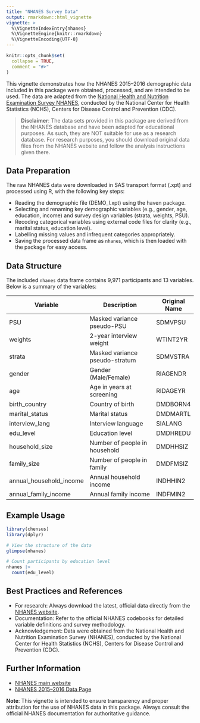 ```yaml
---
title: "NHANES Survey Data"
output: rmarkdown::html_vignette
vignette: >
  %\VignetteIndexEntry{nhanes}
  %\VignetteEngine{knitr::rmarkdown}
  %\VignetteEncoding{UTF-8}
---
```


```r
knitr::opts_chunk$set(
  collapse = TRUE,
  comment = "#>"
)
```

This vignette demonstrates how the NHANES 2015–2016 demographic data included in this package were obtained, processed, and are intended to be used. The data are adapted from the [National Health and Nutrition Examination Survey NHANES](https://www.cdc.gov/nchs/nhanes/), conducted by the National Center for Health Statistics (NCHS), Centers for Disease Control and Prevention (CDC). 

> **Disclaimer**: The data sets provided in this package are derived from the NHANES database and have been adapted for educational purposes. As such, they are NOT suitable for use as a research database. For research purposes, you should download original data files from the NHANES website and follow the analysis instructions given there.

## Data Preparation

The raw NHANES data were downloaded in SAS transport format (.xpt) and processed using R, with the following key steps:

-   Reading the demographic file (DEMO_I.xpt) using the haven package.
-   Selecting and renaming key demographic variables (e.g., gender, age, education, income) and survey design variables (strata, weights, PSU).
-   Recoding categorical variables using external code files for clarity (e.g., marital status, education level).
-   Labelling missing values and infrequent categories appropriately.
-   Saving the processed data frame as `nhanes`, which is then loaded with the package for easy access.

## Data Structure

The included `nhanes` data frame contains 9,971 participants and 13 variables. Below is a summary of the variables:

| Variable                | Description                    | Original Name |
|-------------------------|--------------------------------|---------------|
| PSU                     | Masked variance pseudo-PSU     | SDMVPSU       |
| weights                 | 2-year interview weight        | WTINT2YR      |
| strata                  | Masked variance pseudo-stratum | SDMVSTRA      |
| gender                  | Gender (Male/Female)           | RIAGENDR      |
| age                     | Age in years at screening      | RIDAGEYR      |
| birth_country           | Country of birth               | DMDBORN4      |
| marital_status          | Marital status                 | DMDMARTL      |
| interview_lang          | Interview language             | SIALANG       |
| edu_level               | Education level                | DMDHREDU      |
| household_size          | Number of people in household  | DMDHHSIZ      |
| family_size             | Number of people in family     | DMDFMSIZ      |
| annual_household_income | Annual household income        | INDHHIN2      |
| annual_family_income    | Annual family income           | INDFMIN2      |

## Example Usage

```r
library(chensus)
library(dplyr)
```

```r
# View the structure of the data
glimpse(nhanes)

# Count participants by education level
nhanes |>
  count(edu_level)
```

## Best Practices and References

- For research: Always download the latest, official data directly from the [NHANES website](https://www.cdc.gov/nchs/nhanes/).
- Documentation: Refer to the official NHANES codebooks for detailed variable definitions and survey methodology.
- Acknowledgement: Data were obtained from the National Health and Nutrition Examination Survey (NHANES), conducted by the National Center for Health Statistics (NCHS), Centers for Disease Control and Prevention (CDC).

## Further Information

- [NHANES main website](https://www.cdc.gov/nchs/nhanes/)
- [NHANES 2015–2016 Data Page](https://wwwn.cdc.gov/nchs/nhanes/search/DataPage.aspx?Component=Demographics&Cycle=2015-2016)

**Note**: This vignette is intended to ensure transparency and proper attribution for the use of NHANES data in this package. Always consult the official NHANES documentation for authoritative guidance.
